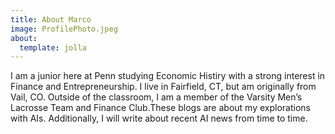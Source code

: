 ```yaml
---
title: About Marco
image: ProfilePhoto.jpeg
about:
  template: jolla
---
```


I am a junior here at Penn studying Economic Histiry with a strong interest in Finance and Entrepreneurship. I live in Fairfield, CT, but am originally from Vail, CO. Outside of the classroom, I am a member of the Varsity Men's Lacrosse Team and Finance Club.These blogs are about my explorations with AIs. Additionally, I will write about recent AI news from time to time. 
